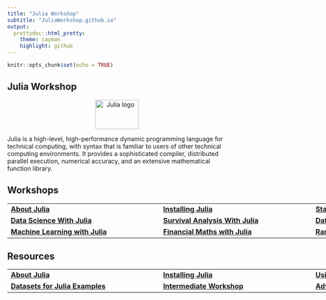 ```yaml
---
title: "Julia Workshop" 
subtitle: "JuliaWorkshop.github.io"
output:
  prettydoc::html_pretty:
    theme: cayman
    highlight: github
---
```


```r
knitr::opts_chunk$set(echo = TRUE)
```

## Julia Workshop
<center>
<a href="http://julialang.org/"><img src="http://statslabdotcom.files.wordpress.com/2013/05/julia-logo-e1368996683973.png?w=150&h=100" alt="Julia logo" width="100" height="67" /></a>
</center>


Julia is a high-level, high-performance dynamic programming language for technical computing, with syntax that is familiar to users of other technical computing environments. It provides a sophisticated compiler, distributed parallel execution, numerical accuracy, and an extensive mathematical function library.

<h2>Workshops</h2>

<center>
<table class="tg" style="undefined;table-layout: fixed; width: 1050px">
<colgroup>
<col style="width: 350px">
<col style="width: 350px">
<col style="width: 350px">
</colgroup>

   <tr>
   <td class="tg-76so"><strong><a href="about.html">About Julia</a></strong></td>
   <td class="tg-76so"><strong><a href="Mathematics/index.html">Installing Julia</a></strong></td>
   <td class="tg-76so"><strong><a href="Statistics/index.html">Statistics</a></strong></td>
   </tr>

  <tr>
   <td class="tg-76so"><strong><a href="Data_Science/index.html">Data Science With Julia</a></strong></td>
   <td class="tg-76so"><strong><a href="Survival_Analysis/index.html">Survival Analysis With Julia</a></strong></td>
   <td class="tg-76so"><strong><a href="Data_Visualization/index.html">Data Visualization with Julia</a></strong></td>
 </tr>
  <tr>
   <td class="tg-76so"><strong><a href="Machine_Learning/index.html">Machine Learning with Julia</a></strong></td>
   <td class="tg-76so"><strong><a href="Financial_Maths/index.html">Financial Maths with Julia</a></strong></td>
   <td class="tg-76so"><strong><a href="Random_Number_Simulation/index.html">Random Numbers & Simulation with Julia</a></strong></td>
 </tr>
</table>
</center>

<h2>Resources</h2>

<center>
<table class="tg" style="undefined;table-layout: fixed; width: 1050px">
<colgroup>
<col style="width: 350px">
<col style="width: 350px">
<col style="width: 350px">
</colgroup>

   <tr>
   <td class="tg-76so"><strong><a href="about.html">About Julia</a></strong></td>
   <td class="tg-76so"><strong><a href="installation.html">Installing Julia</a></strong></td>
   <td class="tg-76so"><strong><a href="usingpackages.html">Using Julia Packages</a></strong></td>
   </tr>

  <tr>
   <td class="tg-76so"><strong><a href="Datasets/index.html">Datasets for Julia Examples</a></strong></td>
   <td class="tg-76so"><strong><a href="intermediate/index.html">Intermediate Workshop</a></strong></td>
   <td class="tg-76so"><strong><a href="advanced/index.html">Advanced Workshop</a></strong></td>
 </tr>

</table>

<br><br><br>
